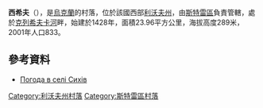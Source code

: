 {{coord|49|12|41|N|24|1|54|E|scale:100000|display=title}}

'''西希夫'''（{{lang-uk|Сихів}}），是[[烏克蘭|烏克蘭]]的村落，位於該國西部[[利沃夫州|利沃夫州]]，由[[斯特雷區|斯特雷區]]負責管轄，處於[[克列希夫卡河|克列希夫卡河]]畔，始建於1428年，面積23.96平方公里，海拔高度289米，2001年人口833。

==參考資料==
* [http://weather.in.ua/ua/l'vovskaja/23886 Погода в селі Сихів] {{Wayback|url=http://weather.in.ua/ua/l'vovskaja/23886 |date=20111221170610 }}

{{DEFAULTSORT:Сихів}}
[[Category:利沃夫州村落|Category:利沃夫州村落]]
[[Category:斯特雷區村落|Category:斯特雷區村落]]


{{Lviv-geo-stub}}